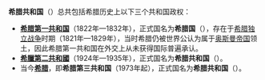 '''希腊共和国'''（{{lang-el|Ελληνική Δημοκρατία}}）总共包括希腊历史上以下三个共和国政权：

*'''[[希腊第一共和国|希腊第一共和国]]'''（1822年—1832年），正式国名为'''希腊国'''（{{lang-el|Ελληνική Πολιτεία}}），存在于[[希腊独立战争|希腊独立战争]]时期（1821年—1829年），当时希腊仍被世界公认为属于[[奥斯曼帝国|奥斯曼帝国]]领土，因此希腊第一共和国在外交上从未获得国际普遍承认。
* '''[[希臘第二共和國|希臘第二共和國]]'''（1924年—1935年），正式国名为'''希腊共和国'''（{{lang-el|Ελληνική Δημοκρατία}}）。
*当今'''[[希腊|希腊]]'''，即'''希腊第三共和国'''（1973年起），正式国名为'''希腊共和国'''（{{lang-el|Ελληνική Δημοκρατία}}）。
{{disambig|cat=五字组织机构消歧义}}